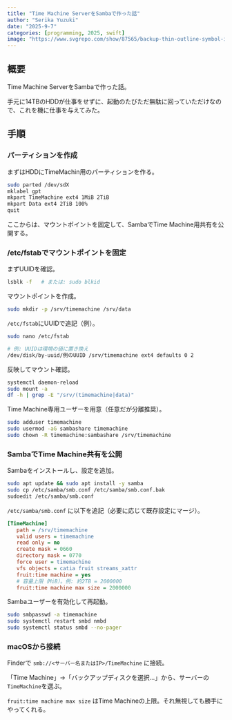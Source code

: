 ```yaml
---
title: "Time Machine ServerをSambaで作った話"
author: "Serika Yuzuki"
date: "2025-9-7"
categories: [programming, 2025, swift]
image: "https://www.svgrepo.com/show/87565/backup-thin-outline-symbol-in-a-circle.svg"
---
```


## 概要

Time Machine ServerをSambaで作った話。

手元に14TBのHDDが仕事をせずに、起動のたびただ無駄に回っていただけなので、これを機に仕事を与えてみた。

## 手順

### パーティションを作成

まずはHDDにTimeMachin用のパーティションを作る。

```bash
sudo parted /dev/sdX
mklabel gpt
mkpart TimeMachine ext4 1MiB 2TiB
mkpart Data ext4 2TiB 100%
quit
```

ここからは、マウントポイントを固定して、SambaでTime Machine用共有を公開する。

### /etc/fstabでマウントポイントを固定

まずUUIDを確認。

```bash
lsblk -f   # または: sudo blkid
```

マウントポイントを作成。

```bash
sudo mkdir -p /srv/timemachine /srv/data
```

`/etc/fstab`にUUIDで追記（例）。

```bash
sudo nano /etc/fstab

# 例: UUIDは環境の値に置き換え
/dev/disk/by-uuid/例のUUID /srv/timemachine ext4 defaults 0 2
```

反映してマウント確認。

```bash
systemctl daemon-reload
sudo mount -a
df -h | grep -E "/srv/(timemachine|data)"
```

Time Machine専用ユーザーを用意（任意だが分離推奨）。

```bash
sudo adduser timemachine
sudo usermod -aG sambashare timemachine
sudo chown -R timemachine:sambashare /srv/timemachine
```

### SambaでTime Machine共有を公開

Sambaをインストールし、設定を追加。

```bash
sudo apt update && sudo apt install -y samba
sudo cp /etc/samba/smb.conf /etc/samba/smb.conf.bak
sudoedit /etc/samba/smb.conf
```

`/etc/samba/smb.conf` に以下を追記（必要に応じて既存設定にマージ）。

```ini
[TimeMachine]
   path = /srv/timemachine
   valid users = timemachine
   read only = no
   create mask = 0660
   directory mask = 0770
   force user = timemachine
   vfs objects = catia fruit streams_xattr
   fruit:time machine = yes
   # 容量上限（MiB）。例: 約2TB = 2000000
   fruit:time machine max size = 2000000
```

Sambaユーザーを有効化して再起動。

```bash
sudo smbpasswd -a timemachine
sudo systemctl restart smbd nmbd
sudo systemctl status smbd --no-pager
```

### macOSから接続

Finderで `smb://<サーバー名またはIP>/TimeMachine` に接続。

「Time Machine」→「バックアップディスクを選択…」から、サーバーの`TimeMachine`を選ぶ。

:::{.callout-tip}
`fruit:time machine max size` はTime Machineの上限。それ無視しても勝手にやってくれる。
:::